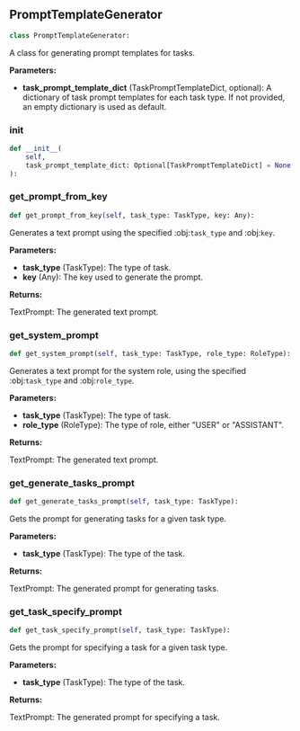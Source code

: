 <a id="camel.prompts.prompt_templates"></a>

<a id="camel.prompts.prompt_templates.PromptTemplateGenerator"></a>

## PromptTemplateGenerator

```python
class PromptTemplateGenerator:
```

A class for generating prompt templates for tasks.

**Parameters:**

- **task_prompt_template_dict** (TaskPromptTemplateDict, optional): A dictionary of task prompt templates for each task type. If not provided, an empty dictionary is used as default.

<a id="camel.prompts.prompt_templates.PromptTemplateGenerator.__init__"></a>

### __init__

```python
def __init__(
    self,
    task_prompt_template_dict: Optional[TaskPromptTemplateDict] = None
):
```

<a id="camel.prompts.prompt_templates.PromptTemplateGenerator.get_prompt_from_key"></a>

### get_prompt_from_key

```python
def get_prompt_from_key(self, task_type: TaskType, key: Any):
```

Generates a text prompt using the specified :obj:`task_type` and
:obj:`key`.

**Parameters:**

- **task_type** (TaskType): The type of task.
- **key** (Any): The key used to generate the prompt.

**Returns:**

  TextPrompt: The generated text prompt.

<a id="camel.prompts.prompt_templates.PromptTemplateGenerator.get_system_prompt"></a>

### get_system_prompt

```python
def get_system_prompt(self, task_type: TaskType, role_type: RoleType):
```

Generates a text prompt for the system role, using the specified
:obj:`task_type` and :obj:`role_type`.

**Parameters:**

- **task_type** (TaskType): The type of task.
- **role_type** (RoleType): The type of role, either "USER" or "ASSISTANT".

**Returns:**

  TextPrompt: The generated text prompt.

<a id="camel.prompts.prompt_templates.PromptTemplateGenerator.get_generate_tasks_prompt"></a>

### get_generate_tasks_prompt

```python
def get_generate_tasks_prompt(self, task_type: TaskType):
```

Gets the prompt for generating tasks for a given task type.

**Parameters:**

- **task_type** (TaskType): The type of the task.

**Returns:**

  TextPrompt: The generated prompt for generating tasks.

<a id="camel.prompts.prompt_templates.PromptTemplateGenerator.get_task_specify_prompt"></a>

### get_task_specify_prompt

```python
def get_task_specify_prompt(self, task_type: TaskType):
```

Gets the prompt for specifying a task for a given task type.

**Parameters:**

- **task_type** (TaskType): The type of the task.

**Returns:**

  TextPrompt: The generated prompt for specifying a task.
